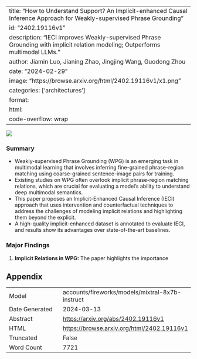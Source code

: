 
---
title: "How to Understand Support? An Implicit-enhanced Causal Inference Approach for Weakly-supervised Phrase Grounding"
id: "2402.19116v1"
description: "IECI improves Weakly-supervised Phrase Grounding with implicit relation modeling; Outperforms multimodal LLMs."
author: Jiamin Luo, Jianing Zhao, Jingjing Wang, Guodong Zhou
date: "2024-02-29"
image: "https://browse.arxiv.org/html/2402.19116v1/x1.png"
categories: ['architectures']
format:
  html:
    code-overflow: wrap
---

![](https://browse.arxiv.org/html/2402.19116v1/x1.png)

### Summary

- Weakly-supervised Phrase Grounding (WPG) is an emerging task in multimodal learning that involves inferring fine-grained phrase-region matching using coarse-grained sentence-image pairs for training.
- Existing studies on WPG often overlook implicit phrase-region matching relations, which are crucial for evaluating a model's ability to understand deep multimodal semantics.
- This paper proposes an Implicit-Enhanced Causal Inference (IECI) approach that uses intervention and counterfactual techniques to address the challenges of modeling implicit relations and highlighting them beyond the explicit.
- A high-quality implicit-enhanced dataset is annotated to evaluate IECI, and results show its advantages over state-of-the-art baselines.

### Major Findings

1. **Implicit Relations in WPG:** The paper highlights the importance

## Appendix

|          |          |
|----------|----------|
| Model     | accounts/fireworks/models/mixtral-8x7b-instruct       |
| Date Generated     | 2024-03-13       |
| Abstract | [https://arxiv.org/abs/2402.19116v1](https://arxiv.org/abs/2402.19116v1)        |
| HTML     | [https://browse.arxiv.org/html/2402.19116v1](https://browse.arxiv.org/html/2402.19116v1)       |
| Truncated       | False       |
| Word Count       | 7721       |